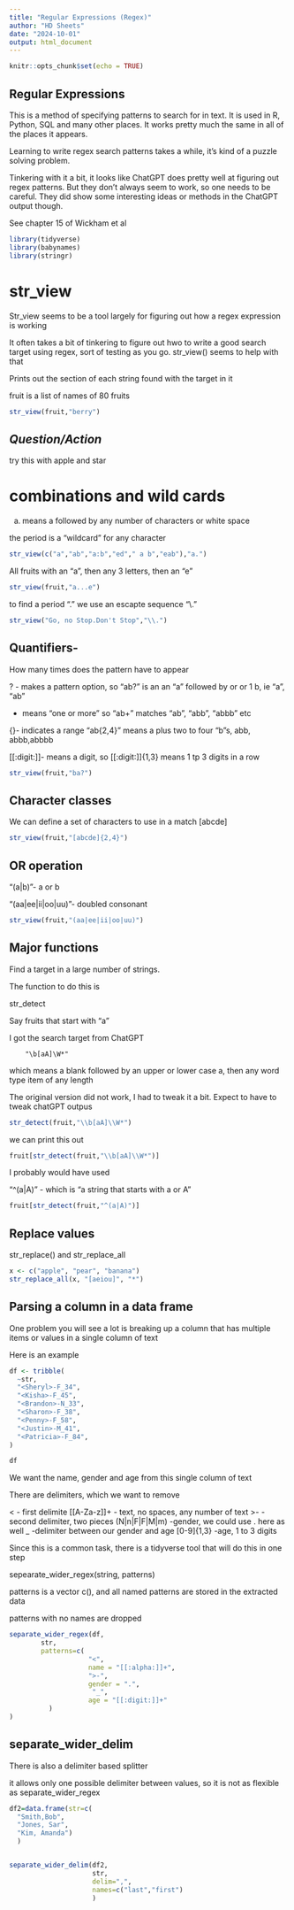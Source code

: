 ---
title: "Regular Expressions (Regex)"
author: "HD Sheets" 
date: "2024-10-01"
output: html_document
---

```{r setup, include=FALSE}
knitr::opts_chunk$set(echo = TRUE)
```

## Regular Expressions

This is a method of specifying patterns to search for in text.  It is used in
R, Python, SQL and many other places.   It works pretty much the same in all of
the places it appears.

Learning to write regex search patterns takes a while, it's kind of a puzzle 
solving problem.

Tinkering with it a bit,  it looks like ChatGPT does pretty well at figuring out
regex patterns.  But they don't always seem to work, so one needs to be careful.
They did show some interesting ideas or methods in the ChatGPT output though.

See chapter 15 of Wickham et al

```{R}
library(tidyverse)
library(babynames)
library(stringr)

```

# str_view

Str_view seems to be a tool largely for figuring out how a regex expression is working

It often takes a bit of tinkering to figure out hwo to write a good search target
using regex,  sort of testing as you go.  str_view() seems to help with that

Prints out the section of each string found with the target in it

fruit is a list of names of 80 fruits

```{R}
str_view(fruit,"berry")
```

## *Question/Action*

try this with apple and star

# combinations and wild cards

a.  means a followed by any number of characters or white space

the period is a "wildcard" for any character

```{R}
str_view(c("a","ab","a:b","ed"," a b","eab"),"a.")
```
All fruits with an "a", then any 3 letters, then an "e"

```{R}
str_view(fruit,"a...e")
```

to find a period "." we use an escapte sequence "\\."

```{R}
str_view("Go, no Stop.Don't Stop","\\.")
```

## Quantifiers-

How many times does the pattern have to appear

? - makes a pattern option,  so "ab?" is an an "a" followed by or or 1 b,  ie "a", "ab"

+ means "one or more"  so "ab+" matches   "ab", "abb", "abbb"  etc

{}- indicates a range "ab{2,4}" means a plus two to four "b"s,  abb, abbb,abbbb

[[:digit:]]- means a digit,  so [[:digit:]]{1,3}  means 1 tp 3 digits in a row

```{R}
str_view(fruit,"ba?")

```
## Character classes

We can define a set of characters to use in a match
[abcde]

```{R}
str_view(fruit,"[abcde]{2,4}")
```
## OR operation

"(a|b)"- a or b

"(aa|ee|ii|oo|uu)"- doubled consonant

```{R}
str_view(fruit,"(aa|ee|ii|oo|uu)")
```
## Major functions

Find a target in a large number of strings.

The function to do this is

  str_detect

Say fruits that start with "a"

I got the search target from ChatGPT

        "\b[aA]\W*"

which means a blank \b,   followed by an upper or lower case a, then any word type item
of any length

The original version did not work, I had to tweak it a bit.   Expect to have to
tweak chatGPT outpus

```{R}
str_detect(fruit,"\\b[aA]\\W*")
```

we can print this out

```{R}
fruit[str_detect(fruit,"\\b[aA]\\W*")]
```
I probably would have used

"^(a|A)" -  which is "a string that starts with a or A"

```{R}
fruit[str_detect(fruit,"^(a|A)")]
```


## Replace values

str_replace() and str_replace_all

```{R}
x <- c("apple", "pear", "banana")
str_replace_all(x, "[aeiou]", "*")
```

## Parsing a column in a data frame

One problem you will see a lot is breaking up a column that has multiple
items or values in a single column of text


Here is an example

```{R}
df <- tribble(
  ~str,
  "<Sheryl>-F_34",
  "<Kisha>-F_45", 
  "<Brandon>-N_33",
  "<Sharon>-F_38", 
  "<Penny>-F_58",
  "<Justin>-M_41", 
  "<Patricia>-F_84", 
)

```

```{R}
df
```

We want the name, gender and age from this single column of text

There are delimiters, which we want to remove

<              - first delimite
[[A-Za-z]]+    - text, no spaces, any number of text
>-            -second delimiter, two pieces
(N|n|F|F|M|m)   -gender,  we could use . here as well
_               -delimiter between our gender and age
[0-9]{1,3}       -age,  1 to 3 digits

Since this is a common task, there is a tidyverse tool that will do this
in one step

sepearate_wider_regex(string, patterns)

patterns is a vector c(),  and all named patterns are stored in the extracted
data

patterns with no names are dropped

```{R}

separate_wider_regex(df,
        str,
        patterns=c(
                    "<", 
                    name = "[[:alpha:]]+", 
                    ">-",
                    gender = ".",
                     "_",
                    age = "[[:digit:]]+"
          )
)
```


## separate_wider_delim

There is also a delimiter based splitter

it allows only one possible delimiter between values,  so it is not as
flexible as separate_wider_regex

```{R}

df2=data.frame(str=c(
  "Smith,Bob",
  "Jones, Sar",
  "Kim, Amanda")
  )


separate_wider_delim(df2,
                     str,
                     delim=",",
                     names=c("last","first")
                     )

```

